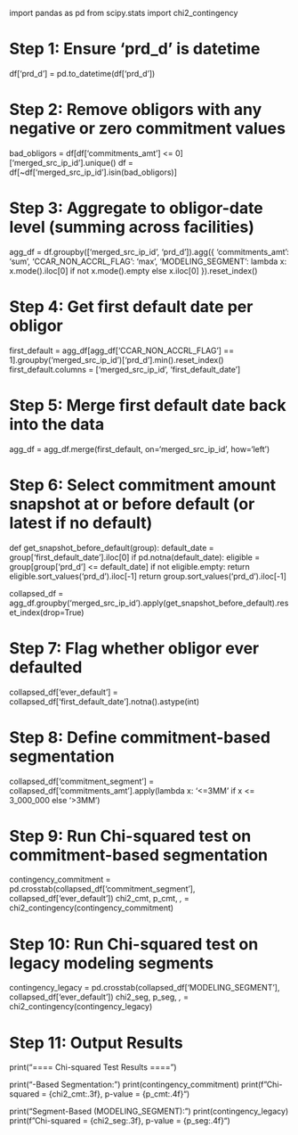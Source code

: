 import pandas as pd
from scipy.stats import chi2_contingency

# Step 1: Ensure 'prd_d' is datetime
df['prd_d'] = pd.to_datetime(df['prd_d'])

# Step 2: Remove obligors with any negative or zero commitment values
bad_obligors = df[df['commitments_amt'] <= 0]['merged_src_ip_id'].unique()
df = df[~df['merged_src_ip_id'].isin(bad_obligors)]

# Step 3: Aggregate to obligor-date level (summing across facilities)
agg_df = df.groupby(['merged_src_ip_id', 'prd_d']).agg({
    'commitments_amt': 'sum',
    'CCAR_NON_ACCRL_FLAG': 'max',
    'MODELING_SEGMENT': lambda x: x.mode().iloc[0] if not x.mode().empty else x.iloc[0]
}).reset_index()

# Step 4: Get first default date per obligor
first_default = agg_df[agg_df['CCAR_NON_ACCRL_FLAG'] == 1].groupby('merged_src_ip_id')['prd_d'].min().reset_index()
first_default.columns = ['merged_src_ip_id', 'first_default_date']

# Step 5: Merge first default date back into the data
agg_df = agg_df.merge(first_default, on='merged_src_ip_id', how='left')

# Step 6: Select commitment amount snapshot at or before default (or latest if no default)
def get_snapshot_before_default(group):
    default_date = group['first_default_date'].iloc[0]
    if pd.notna(default_date):
        eligible = group[group['prd_d'] <= default_date]
        if not eligible.empty:
            return eligible.sort_values('prd_d').iloc[-1]
    return group.sort_values('prd_d').iloc[-1]

collapsed_df = agg_df.groupby('merged_src_ip_id').apply(get_snapshot_before_default).reset_index(drop=True)

# Step 7: Flag whether obligor ever defaulted
collapsed_df['ever_default'] = collapsed_df['first_default_date'].notna().astype(int)

# Step 8: Define commitment-based segmentation
collapsed_df['commitment_segment'] = collapsed_df['commitments_amt'].apply(lambda x: '<=3MM' if x <= 3_000_000 else '>3MM')

# Step 9: Run Chi-squared test on commitment-based segmentation
contingency_commitment = pd.crosstab(collapsed_df['commitment_segment'], collapsed_df['ever_default'])
chi2_cmt, p_cmt, _, _ = chi2_contingency(contingency_commitment)

# Step 10: Run Chi-squared test on legacy modeling segments
contingency_legacy = pd.crosstab(collapsed_df['MODELING_SEGMENT'], collapsed_df['ever_default'])
chi2_seg, p_seg, _, _ = chi2_contingency(contingency_legacy)

# Step 11: Output Results
print("==== Chi-squared Test Results ====")

print("\nCommitment-Based Segmentation:")
print(contingency_commitment)
print(f"Chi-squared = {chi2_cmt:.3f}, p-value = {p_cmt:.4f}")

print("\nLegacy Segment-Based (MODELING_SEGMENT):")
print(contingency_legacy)
print(f"Chi-squared = {chi2_seg:.3f}, p-value = {p_seg:.4f}")